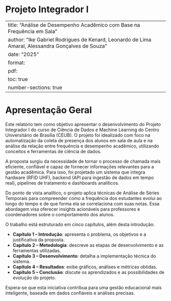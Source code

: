 # Projeto Integrador I

---
title: "Análise de Desempenho Acadêmico com Base na Frequência em Sala"
author: "Ike Gabriel Rodrigues de Kenard, Leonardo de Lima Amaral, Alessandra Gonçalves de Souza"
date: "2025"
format:
  pdf:
    toc: true
    number-sections: true
---

# Apresentação Geral

Este relatório tem como objetivo apresentar o desenvolvimento do Projeto Integrador I do curso de Ciência de Dados e Machine Learning do Centro Universitário de Brasília (CEUB). O projeto foi idealizado com foco na automatização da coleta de presença dos alunos em sala de aula e na análise da relação entre frequência e desempenho acadêmico, utilizando conceitos e ferramentas de ciência de dados.

A proposta surgiu da necessidade de tornar o processo de chamada mais eficiente, confiável e capaz de fornecer informações relevantes para a gestão acadêmica. Para isso, foi projetado um sistema que integra hardware (RFID UHF), backend (API para ingestão de dados em tempo real), pipelines de tratamento e dashboards analíticos.

Do ponto de vista analítico, o projeto aplica técnicas de Análise de Séries Temporais para compreender como a frequência dos estudantes evolui ao longo do tempo e de que forma ela se correlaciona com suas notas. Essa abordagem visa oferecer insights acionáveis para professores e coordenadores sobre o comportamento dos alunos.

O trabalho está estruturado em cinco capítulos, além desta introdução:

- **Capítulo 1 – Introdução**: apresenta o problema, os objetivos e a justificativa da proposta.
- **Capítulo 2 – Metodologia**: descreve as etapas de desenvolvimento e as ferramentas utilizadas.
- **Capítulo 3 – Desenvolvimento**: detalha a implementação técnica do sistema.
- **Capítulo 4 – Resultados**: exibe gráficos, análises e métricas obtidas.
- **Capítulo 5 – Conclusão**: discute os aprendizados e as possibilidades de evolução do projeto.

Espera-se que esta iniciativa contribua para uma gestão educacional mais inteligente, baseada em dados confiáveis e análises precisas.

